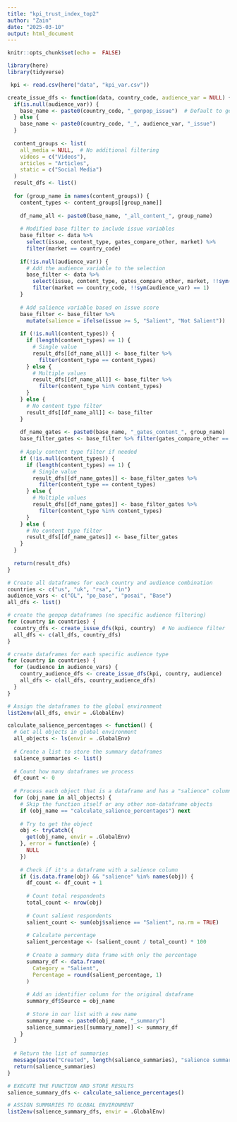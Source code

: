 ---
title: "kpi_trust_index_top2"
author: "Zain"
date: "2025-03-10"
output: html_document
---

```{r setup, include=FALSE}
knitr::opts_chunk$set(echo =  FALSE)
```

```{r} 

library(here)
library(tidyverse)

```

```{r}

 kpi <- read.csv(here("data", "kpi_var.csv"))

```

```{r}
create_issue_dfs <- function(data, country_code, audience_var = NULL) {
  if(is.null(audience_var)) {
    base_name <- paste0(country_code, "_genpop_issue")  # Default to genpop if no audience specified
  } else {
    base_name <- paste0(country_code, "_", audience_var, "_issue")
  }
  
  content_groups <- list(
    all_media = NULL,  # No additional filtering
    videos = c("Videos"),
    articles = "Articles",
    static = c("Social Media")
  )
  result_dfs <- list()
  
  for (group_name in names(content_groups)) {
    content_types <- content_groups[[group_name]]
    
    df_name_all <- paste0(base_name, "_all_content_", group_name)
    
    # Modified base filter to include issue variables
    base_filter <- data %>%
      select(issue, content_type, gates_compare_other, market) %>%
      filter(market == country_code)
    
    if(!is.null(audience_var)) {
      # Add the audience variable to the selection
      base_filter <- data %>%
        select(issue, content_type, gates_compare_other, market, !!sym(audience_var)) %>%
        filter(market == country_code, !!sym(audience_var) == 1)
    }
    
    # Add salience variable based on issue score
    base_filter <- base_filter %>%
      mutate(salience = ifelse(issue >= 5, "Salient", "Not Salient"))
    
    if (!is.null(content_types)) {
      if (length(content_types) == 1) {
        # Single value
        result_dfs[[df_name_all]] <- base_filter %>% 
          filter(content_type == content_types)
      } else {
        # Multiple values
        result_dfs[[df_name_all]] <- base_filter %>% 
          filter(content_type %in% content_types)
      }
    } else {
      # No content type filter
      result_dfs[[df_name_all]] <- base_filter
    }
    
    df_name_gates <- paste0(base_name, "_gates_content_", group_name)
    base_filter_gates <- base_filter %>% filter(gates_compare_other == 1)
    
    # Apply content type filter if needed
    if (!is.null(content_types)) {
      if (length(content_types) == 1) {
        # Single value
        result_dfs[[df_name_gates]] <- base_filter_gates %>% 
          filter(content_type == content_types)
      } else {
        # Multiple values
        result_dfs[[df_name_gates]] <- base_filter_gates %>% 
          filter(content_type %in% content_types)
      }
    } else {
      # No content type filter
      result_dfs[[df_name_gates]] <- base_filter_gates
    }
  }
  
  return(result_dfs)
}

# Create all dataframes for each country and audience combination
countries <- c("us", "uk", "rsa", "in")
audience_vars <- c("OL", "po_base", "posai", "Base")
all_dfs <- list()

# create the genpop dataframes (no specific audience filtering)
for (country in countries) {
  country_dfs <- create_issue_dfs(kpi, country)  # No audience filter
  all_dfs <- c(all_dfs, country_dfs)
}

# create dataframes for each specific audience type
for (country in countries) {
  for (audience in audience_vars) {
    country_audience_dfs <- create_issue_dfs(kpi, country, audience)
    all_dfs <- c(all_dfs, country_audience_dfs)
  }
}

# Assign the dataframes to the global environment
list2env(all_dfs, envir = .GlobalEnv)

```

```{r}
calculate_salience_percentages <- function() {
  # Get all objects in global environment
  all_objects <- ls(envir = .GlobalEnv)
  
  # Create a list to store the summary dataframes
  salience_summaries <- list()
  
  # Count how many dataframes we process
  df_count <- 0
  
  # Process each object that is a dataframe and has a "salience" column
  for (obj_name in all_objects) {
    # Skip the function itself or any other non-dataframe objects
    if (obj_name == "calculate_salience_percentages") next
    
    # Try to get the object
    obj <- tryCatch({
      get(obj_name, envir = .GlobalEnv)
    }, error = function(e) {
      NULL
    })
    
    # Check if it's a dataframe with a salience column
    if (is.data.frame(obj) && "salience" %in% names(obj)) {
      df_count <- df_count + 1
      
      # Count total respondents
      total_count <- nrow(obj)
      
      # Count salient respondents
      salient_count <- sum(obj$salience == "Salient", na.rm = TRUE)
      
      # Calculate percentage
      salient_percentage <- (salient_count / total_count) * 100
      
      # Create a summary data frame with only the percentage
      summary_df <- data.frame(
        Category = "Salient",
        Percentage = round(salient_percentage, 1)
      )
      
      # Add an identifier column for the original dataframe
      summary_df$Source = obj_name
      
      # Store in our list with a new name
      summary_name <- paste0(obj_name, "_summary")
      salience_summaries[[summary_name]] <- summary_df
    }
  }
  
  # Return the list of summaries
  message(paste("Created", length(salience_summaries), "salience summary data frames"))
  return(salience_summaries)
}

# EXECUTE THE FUNCTION AND STORE RESULTS
salience_summary_dfs <- calculate_salience_percentages()

# ASSIGN SUMMARIES TO GLOBAL ENVIRONMENT
list2env(salience_summary_dfs, envir = .GlobalEnv)


```





















